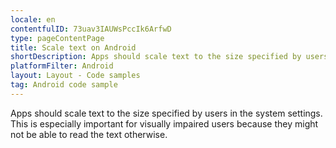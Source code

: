 ```yaml
---
locale: en
contentfulID: 73uav3IAUWsPccIk6ArfwD
type: pageContentPage
title: Scale text on Android
shortDescription: Apps should scale text to the size specified by users in the system settings.
platformFilter: Android
layout: Layout - Code samples
tag: Android code sample
---
```


Apps should scale text to the size specified by users in the system settings. This is especially important for visually impaired users because they might not be able to read the text otherwise.

<CodeSample id="text-scale" locale="en" platform="android"/>
